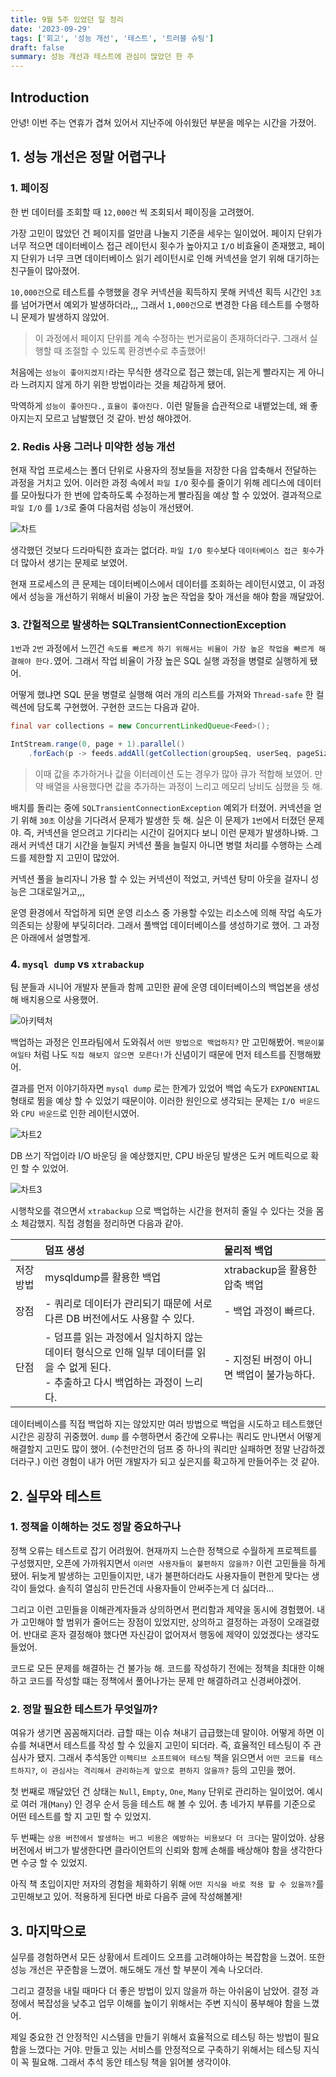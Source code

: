 ```yaml
---
title: 9월 5주 있었던 일 정리
date: '2023-09-29'
tags: ['회고', '성능 개선', '테스트', '트러블 슈팅']
draft: false
summary: 성능 개선과 테스트에 관심이 많았던 한 주
---
```


## Introduction

안녕! 이번 주는 연휴가 겹쳐 있어서 지난주에 아쉬웠던 부분을 메우는 시간을 가졌어.

<TOCInline toc={props.toc} exclude="Introduction" />

## 1. 성능 개선은 정말 어렵구나

### 1. 페이징

한 번 데이터를 조회할 때 `12,000건` 씩 조회되서 페이징을 고려했어.

가장 고민이 많았던 건 페이지를 얼만큼 나눌지 기준을 세우는 일이었어.
페이지 단위가 너무 적으면 데이터베이스 접근 레이턴시 횟수가 높아지고 `I/O` 비효율이 존재했고,
페이지 단위가 너무 크면 데이터베이스 읽기 레이턴시로 인해 커넥션을 얻기 위해 대기하는 친구들이 많아졌어.

`10,000건`으로 테스트를 수행했을 경우 커넥션을 획득하지 못해 커넥션 획득 시간인 `3초`를 넘어가면서 예외가 발생하더라,,,
그래서 `1,000건`으로 변경한 다음 테스트를 수행하니 문제가 발생하지 않았어.

> 이 과정에서 페이지 단위를 계속 수정하는 번거로움이 존재하더라구. 그래서 실행할 때 조절할 수 있도록 환경변수로 추출했어!

처음에는 `성능이 좋아지겠지!`라는 무식한 생각으로 접근 했는데,
읽는게 빨라지는 게 아니라 느려지지 않게 하기 위한 방법이라는 것을 체감하게 됐어.

막역하게 `성능이 좋아진다.`, `효율이 좋아진다.` 이런 말들을 습관적으로 내뱉었는데, 왜 좋아지는지 모르고 남발했던 것 같아.
반성 해야겠어.

### 2. Redis 사용 그러나 미약한 성능 개선

현재 작업 프로세스는 폴더 단위로 사용자의 정보들을 저장한 다음 압축해서 전달하는 과정을 거치고 있어.
이러한 과정 속에서 `파일 I/O` 횟수를 줄이기 위해 레디스에 데이터를 모아뒀다가 한 번에 압축하도록 수정하는게 빨라짐을 예상 할 수 있었어.
결과적으로 `파일 I/O` 를 `1/3`로 줄여 다음처럼 성능이 개선됐어.

![차트](/static/images/9m5w/chart.png)

생각했던 것보다 드라마틱한 효과는 없더라.
`파일 I/O 횟수`보다 `데이터베이스 접근 횟수`가 더 많아서 생기는 문제로 보였어.

현재 프로세스의 큰 문제는 데이터베이스에서 데이터를 조회하는 레이턴시였고,
이 과정에서 성능을 개선하기 위해서 비율이 가장 높은 작업을 찾아 개선을 해야 함을 깨달았어.

### 3. 간헐적으로 발생하는 SQLTransientConnectionException

`1번`과 `2번` 과정에서 느낀건 `속도를 빠르게 하기 위해서는 비율이 가장 높은 작업을 빠르게 해결해야 한다.`였어.
그래서 작업 비율이 가장 높은 SQL 실행 과정을 병렬로 실행하게 됐어.

어떻게 했냐면 SQL 문을 병렬로 실행해 여러 개의 리스트를 가져와 `Thread-safe` 한 컬렉션에 담도록 구현했어.
구현한 코드는 다음과 같아.

```java
final var collections = new ConcurrentLinkedQueue<Feed>();

IntStream.range(0, page + 1).parallel()
    .forEach(p -> feeds.addAll(getCollection(groupSeq, userSeq, pageSize, p * pageSize)));
```

> 이때 값을 추가하거나 값을 이터레이션 도는 경우가 많아 큐가 적합해 보였어.
> 만약 배열을 사용했다면 값을 추가하는 과정이 느리고 메모리 낭비도 심했을 듯 해.

배치를 돌리는 중에 `SQLTransientConnectionException` 예외가 터졌어. 커넥션을 얻기 위해 `30초` 이상을 기다려서 문제가 발생한 듯 해.
실은 이 문제가 `1번`에서 터졌던 문제야. 즉, 커넥션을 얻으려고 기다리는 시간이 길어지다 보니 이런 문제가 발생하나봐.
그래서 커넥션 대기 시간을 늘릴지 커넥션 풀을 늘릴지 아니면 병렬 처리를 수행하는 스레드를 제한할 지 고민이 많았어.

커넥션 풀을 늘리자니 가용 할 수 있는 커넥션이 적었고, 커넥션 탕미 아웃을 걸자니 성능은 그대로일거고,,,

운영 환경에서 작업하게 되면 운영 리소스 중 가용할 수있는 리소스에 의해 작업 속도가 의존되는 상황에 부딪히더라.
그래서 풀백업 데이터베이스를 생성하기로 했어. 그 과정은 아래에서 설명할게.

### 4. `mysql dump` vs `xtrabackup`

팀 분들과 시니어 개발자 분들과 함께 고민한 끝에 운영 데이터베이스의 백업본을 생성해 배치용으로 사용했어.

![아키텍처](/static/images/9m5w/arch.png)

백업하는 과정은 인프라팀에서 도와줘서 `어떤 방법으로 백업하지?` 만 고민해봤어.
`백문이불여일타` 처럼 나도 `직접 해보지 않으면 모른다!`가 신념이기 때문에 먼저 테스트를 진행해봤어.

결과를 먼저 이야기하자면 `mysql dump` 로는 한계가 있었어
백업 속도가 `EXPONENTIAL` 형태로 뜀을 예상 할 수 있었기 때문이야.
이러한 원인으로 생각되는 문제는 `I/O 바운드`와 `CPU 바운드`로 인한 레이턴시였어.

![차트2](/static/images/9m5w/chart2.png)

DB 쓰기 작업이라 I/O 바운딩 을 예상했지만, CPU 바운딩 발생은 도커 메트릭으로 확인 할 수 있었어.

![차트3](/static/images/9m5w/chart3.png)

시행착오를 겪으면서 `xtrabackup` 으로 백업하는 시간을 현저히 줄일 수 있다는 것을 몸소 체감했지.
직접 경험을 정리하면 다음과 같아.

|       | 덤프 생성                                                                             | 물리적 백업                   |
|:------|:----------------------------------------------------------------------------------|:-------------------------|
| 저장 방법 | mysqldump를 활용한 백업                                                                 | xtrabackup을 활용한 압축 백업    |
| 장점    | - 쿼리로 데이터가 관리되기 때문에 서로 다른 DB 버전에서도 사용할 수 있다.                                      | - 백업 과정이 빠르다.            |
| 단점    | - 덤프를 읽는 과정에서 일치하지 않는 데이터 형식으로 인해 일부 데이터를 읽을 수 없게 된다.<br/>- 추출하고 다시 백업하는 과정이 느리다. | - 지정된 버정이 아니면 백업이 불가능하다. |

데이터베이스를 직접 백업하 지는 않았지만 여러 방법으로 백업을 시도하고 테스트했던 시간은 굉장히 귀중했어.
`dump` 를 수행하면서 중간에 오류나는 쿼리도 만나면서 어떻게 해결할지 고민도 많이 했어. (수천만건의 덤프 중 하나의 쿼리만 실패하면 정말 난감하겠더라구.)
이런 경험이 내가 어떤 개발자가 되고 싶은지를 확고하게 만들어주는 것 같아.

## 2. 실무와 테스트

### 1. 정책을 이해하는 것도 정말 중요하구나

정책 오류는 테스트로 잡기 어려웠어.
현재까지 느슨한 정책으로 수월하게 프로젝트를 구성했지만, 오픈에 가까워지면서 `이러면 사용자들이 불편하지 않을까?` 이런 고민들을 하게 됐어.
뒤늦게 발생하는 고민들이지만, 내가 불편하더라도 사용자들이 편한게 맞다는 생각이 들었다. 솔직히 열심히 만든건데 사용자들이 안써주는게 더 싫더라...

그리고 이런 고민들을 이해관계자들과 상의하면서 편리함과 제약을 동시에 경험했어.
내가 고민해야 할 범위가 줄어드는 장점이 있었지만, 상의하고 결정하는 과정이 오래걸렸어.
반대로 혼자 결정해야 했다면 자신감이 없어져서 행동에 제약이 있었겠다는 생각도 들었어.

코드로 모든 문제를 해결하는 건 불가능 해.
코드를 작성하기 전에는 정책을 최대한 이해하고 코드를 작성할 떄는 정책에서 풀어나가는 문제 만 해결하려고 신경써야겠어.

### 2. 정말 필요한 테스트가 무엇일까?

여유가 생기면 꼼꼼해지더라. 급할 때는 이슈 쳐내기 급급했는데 말이야.
어떻게 하면 이슈를 쳐내면서 테스트를 작성 할 수 있을지 고민이 되더라. 즉, 효율적인 테스팅이 주 관심사가 됐지.
그래서 추석동안 `이펙티브 소프트웨어 테스팅` 책을 읽으면서  `어떤 코드를 테스트하지?`, `이 관심사는 격리해서 관리하는게 앞으로 편하지 않을까?` 등의 고민을 했어.

첫 번째로 깨달았던 건 상태는 `Null`, `Empty`, `One`, `Many` 단위로 관리하는 일이었어.
예시로 여러 개(`Many`) 인 경우 순서 등을 테스트 해 볼 수 있어.
총 네가지 부류를 기준으로 어떤 테스트를 할 지 고민 할 수 있었지.

두 번째는 `상용 버전에서 발생하는 버그 비용은 예방하는 비용보다 더 크다`는 말이었아.
상용 버전에서 버그가 발생한다면 클라이언트의 신뢰와 함께 손해를 배상해야 함을 생각한다면 수긍 할 수 있었지.

아직 책 초입이지만 저자의 경험을 체화하기 위해 `어떤 지식을 바로 적용 할 수 있을까?`를 고민해보고 있어.
적용하게 된다면 바로 다음주 글에 작성해볼게!

## 3. 마지막으로

실무를 경험하면서 모든 상황에서 트레이드 오프를 고려해야하는 복잡함을 느겼어.
또한 성능 개선은 꾸준함을 느꼈어. 해도해도 개선 할 부분이 계속 나오더라.

그리고 결정을 내릴 때마다 더 좋은 방법이 있지 않을까 하는 아쉬움이 남았어.
결정 과정에서 복잡성을 낮추고 업무 이해를 높이기 위해서는 주변 지식이 풍부해야 함을 느꼈어.

제일 중요한 건 안정적인 시스템을 만들기 위해서 효율적으로 테스팅 하는 방법이 필요함을 느꼈다는 거야.
만들고 있는 서비스를 안정적으로 구축하기 위해서는 테스팅 지식이 꼭 필요해.
그래서 추석 동안 테스팅 책을 읽어볼 생각이야.
